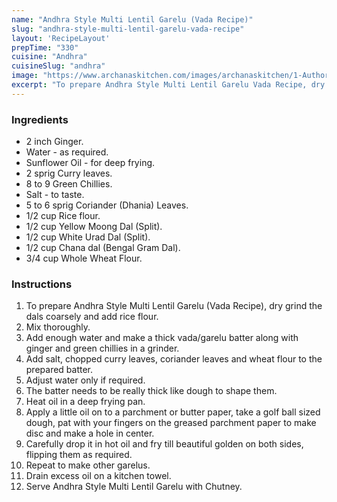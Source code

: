 ---
name: "Andhra Style Multi Lentil Garelu (Vada Recipe)"
slug: "andhra-style-multi-lentil-garelu-vada-recipe"
layout: 'RecipeLayout'
prepTime: "330"
cuisine: "Andhra"
cuisineSlug: "andhra"
image: "https://www.archanaskitchen.com/images/archanaskitchen/1-Author/Swapna/lentil_garelu_vada_Andhra_style_recipe.jpg"
excerpt: "To prepare Andhra Style Multi Lentil Garelu Vada Recipe, dry grind the dals coarsely and add rice flour"
---

### Ingredients

- 2 inch Ginger.
- Water - as required.
- Sunflower Oil - for deep frying.
- 2 sprig Curry leaves.
- 8 to 9 Green Chillies.
- Salt - to taste.
- 5 to 6 sprig Coriander (Dhania) Leaves.
- 1/2 cup Rice flour.
- 1/2 cup Yellow Moong Dal (Split).
- 1/2 cup White Urad Dal (Split).
- 1/2 cup Chana dal (Bengal Gram Dal).
- 3/4 cup Whole Wheat Flour.

### Instructions

1. To prepare Andhra Style Multi Lentil Garelu (Vada Recipe), dry grind the dals coarsely and add rice flour.
1. Mix thoroughly.
1. Add enough water and make a thick vada/garelu batter along with ginger and green chillies in a grinder.
1. Add salt, chopped curry leaves, coriander leaves and wheat flour to the prepared batter.
1. Adjust water only if required.
1. The batter needs to be really thick like dough to shape them.
1. Heat oil in a deep frying pan.
1. Apply a little oil on to a parchment or butter paper, take a golf ball sized dough, pat with your fingers on the greased parchment paper to make disc and make a hole in center.
1. Carefully drop it in hot oil and fry till beautiful golden on both sides, flipping them as required.
1. Repeat to make other garelus.
1. Drain excess oil on a kitchen towel.
1. Serve Andhra Style Multi Lentil Garelu with Chutney.
